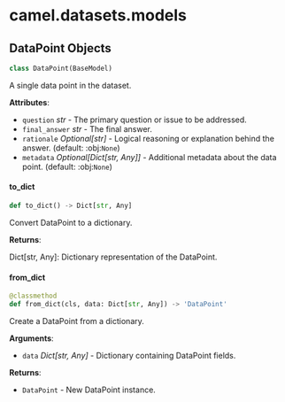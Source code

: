 <a id="camel.datasets.models"></a>

# camel.datasets.models

<a id="camel.datasets.models.DataPoint"></a>

## DataPoint Objects

```python
class DataPoint(BaseModel)
```

A single data point in the dataset.

**Attributes**:

- `question` _str_ - The primary question or issue to be addressed.
- `final_answer` _str_ - The final answer.
- `rationale` _Optional[str]_ - Logical reasoning or explanation behind the
  answer. (default: :obj:`None`)
- `metadata` _Optional[Dict[str, Any]]_ - Additional metadata about the data
  point. (default: :obj:`None`)

<a id="camel.datasets.models.DataPoint.to_dict"></a>

#### to\_dict

```python
def to_dict() -> Dict[str, Any]
```

Convert DataPoint to a dictionary.

**Returns**:

  Dict[str, Any]: Dictionary representation of the DataPoint.

<a id="camel.datasets.models.DataPoint.from_dict"></a>

#### from\_dict

```python
@classmethod
def from_dict(cls, data: Dict[str, Any]) -> 'DataPoint'
```

Create a DataPoint from a dictionary.

**Arguments**:

- `data` _Dict[str, Any]_ - Dictionary containing DataPoint fields.
  

**Returns**:

- `DataPoint` - New DataPoint instance.

